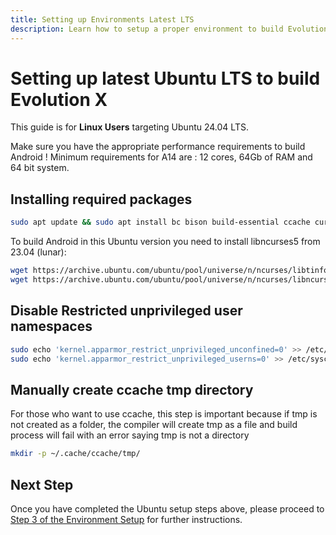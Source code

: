 ```yaml
---
title: Setting up Environments Latest LTS
description: Learn how to setup a proper environment to build Evolution X on latest Ubuntu LTS
---
```



# Setting up latest Ubuntu LTS to build Evolution X

This guide is for **Linux Users** targeting Ubuntu 24.04 LTS.

<Callout type="warning">
  Make sure you have the appropriate performance requirements to build Android !
  Minimum requirements for A14 are : 12 cores, 64Gb of RAM and 64 bit system.
</Callout>

<Steps>

## Installing required packages

```bash
sudo apt update && sudo apt install bc bison build-essential ccache curl flex g++-multilib gcc-multilib git git-lfs gnupg gperf imagemagick lib32readline-dev lib32z1-dev libelf-dev liblz4-tool lz4 libsdl1.2-dev libssl-dev libxml2 libxml2-utils lzop pngcrush rsync schedtool squashfs-tools xsltproc zip unzip zlib1g-dev python-is-python3
```

To build Android in this Ubuntu version you need to install libncurses5 from 23.04 (lunar):

```bash
wget https://archive.ubuntu.com/ubuntu/pool/universe/n/ncurses/libtinfo5_6.3-2_amd64.deb && sudo dpkg -i libtinfo5_6.3-2_amd64.deb && rm -f libtinfo5_6.3-2_amd64.deb
wget https://archive.ubuntu.com/ubuntu/pool/universe/n/ncurses/libncurses5_6.3-2_amd64.deb && sudo dpkg -i libncurses5_6.3-2_amd64.deb && rm -f libncurses5_6.3-2_amd64.deb
```

## Disable Restricted unprivileged user namespaces

```bash
sudo echo 'kernel.apparmor_restrict_unprivileged_unconfined=0' >> /etc/sysctl.d/99-sysctl.conf
sudo echo 'kernel.apparmor_restrict_unprivileged_userns=0' >> /etc/sysctl.d/99-sysctl.conf
```

## Manually create ccache tmp directory

For those who want to use ccache, this step is important because if tmp is not created as a folder, the compiler will create tmp as a file and build process will fail with an error saying tmp is not a directory

```bash
mkdir -p ~/.cache/ccache/tmp/
```

</Steps>

## Next Step

Once you have completed the Ubuntu setup steps above, please proceed to [Step 3 of the Environment Setup](/setting-up-env#make-a-folder-and-initialize-repo) for further instructions.
